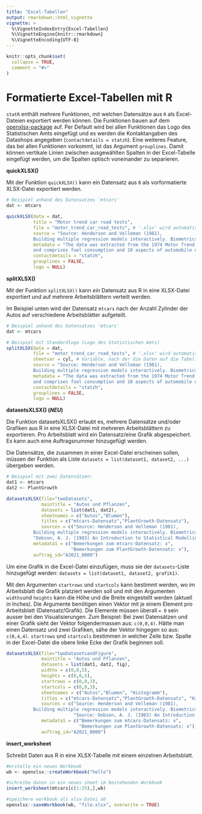 ```yaml
---
title: "Excel-Tabellen"
output: rmarkdown::html_vignette
vignette: >
  %\VignetteIndexEntry{Excel-Tabellen}
  %\VignetteEngine{knitr::rmarkdown}
  %\VignetteEncoding{UTF-8}
---
```


```r
knitr::opts_chunk$set(
  collapse = TRUE,
  comment = "#>"
)
```

# Formatierte Excel-Tabellen mit R

`statR` enthält mehrere Funktionen, mit welchen Datensätze aus `R` als Excel-Dateien exportiert werden können. Die Funktionen bauen auf dem [openxlsx-package](https://github.com/awalker89/openxlsx) auf. Per Default wird bei allen Funktionen das Logo des Statistischen Amts eingefügt und es werden die Kontaktangaben des Datashops angegeben (`contactdetails = statzh`). Eine weiteres Feature, das bei allen Funktionen vorkommt, ist das Argument `grouplines`. Damit können vertikale Linien zwischen ausgewählten Spalten in der Excel-Tabelle eingefügt werden, um die Spalten optisch voneinander zu separieren.

__quickXLSX()__

Mit der Funktion `quickXLSX()` kann ein Datensatz aus `R` als vorformatierte XLSX-Datei exportiert werden. 

```r
# Beispiel anhand des Datensatzes 'mtcars'
dat <- mtcars

quickXLSX(data = dat, 
          title = "Motor trend car road tests", 
          file = "motor_trend_car_road_tests", # '.xlsx' wird automatisch hinzugefügt
          source = "Source: Henderson and Velleman (1981), 
          Building multiple regression models interactively. Biometrics, 37, 391–411.",
          metadata = "The data was extracted from the 1974 Motor Trend US magazine, 
          and comprises fuel consumption and 10 aspects of automobile design and performance for 32 automobiles (1973–74 models).",
          contactdetails = "statzh",
          grouplines = FALSE,
          logo = NULL)
```

__splitXLSX()__ 

Mit der Funktion `splitXLSX()` kann *ein* Datensatz aus R in eine XLSX-Datei exportiert und auf mehrere Arbeitsblättern verteilt werden.

Im Beispiel unten wird der Datensatz `mtcars` nach der Anzahl Zylinder der Autos auf verschiedene Arbeitsblätter aufgeteilt. 


```r
# Beispiel anhand des Datensatzes 'mtcars'
dat <- mtcars

# Beispiel mit Standardlogo (Logo des Statistischen Amts)
splitXLSX(data = dat,
          file = "motor_trend_car_road_tests", # '.xlsx' wird automatisch hinzugefügt
          sheetvar = cyl, # Variable, nach der die Daten auf die Tabellenblätter aufgeteilt werden sollen
          source = "Source: Henderson and Velleman (1981), 
          Building multiple regression models interactively. Biometrics, 37, 391–411.",
          metadata = "The data was extracted from the 1974 Motor Trend US magazine, 
          and comprises fuel consumption and 10 aspects of automobile design and performance for 32 automobiles (1973–74 models).",
          contactdetails = "statzh",
          grouplines = FALSE,
          logo = NULL)

```

__datasetsXLSX() (*NEU*)__

Die Funktion datasetsXLSX() erlaubt es, mehrere Datensätze und/oder Grafiken aus R in eine XLSX-Datei mit mehreren Arbeitsblättern zu exportieren. Pro Arbeitsblatt wird ein Datensatz/eine Grafik abgespeichert. Es kann auch eine Auftragsnummer hinzugefügt werden.  

Die Datensätze, die zusammen in einer Excel-Datei erscheinen sollen, müssen der Funktion als Liste `datasets = list(dataset1, dataset2, ...)` übergeben werden.


```r
# Beispiel mit zwei Datensätzen:
dat1 <- mtcars
dat2 <- PlantGrowth

datasetsXLSX(file="twoDatasets",
             maintitle = "Autos und Pflanzen",
             datasets = list(dat1, dat2),
             sheetnames = c("Autos","Blumen"),
             titles = c("mtcars-Datensatz","PlantGrowth-Datensatz"),
             sources = c("Source: Henderson and Velleman (1981), 
          Building multiple regression models interactively. Biometrics, 37, 391–411.", 
          "Dobson, A. J. (1983) An Introduction to Statistical Modelling. London: Chapman and Hall."),
          metadata1 = c("Bemerkungen zum mtcars-Datensatz: x", 
                        "Bemerkungen zum PlantGrowth-Datensatz: x"),
          auftrag_id="A2021_0000")
```


Um eine Grafik in die Excel-Datei einzufügen, muss sie der `datasets`-Liste hinzugefügt werden: `datasets = list(dataset1, dataset2, grafik1)`.  

Mit den Argumenten `startrows` und `startcols` kann bestimmt werden, wo im Arbeitsblatt die Grafik platziert werden soll und mit den Argumenten `widths`und `heights` kann die Höhe und die Breite eingestellt werden (aktuell in Inches). Die Argumente benötigen einen Vektor mit je einem Element pro Arbeitsblatt (Datensatz/Grafik). Die Elemente müssen überall `= 0` sein ausser bei den Visualisierungen. Zum Beispiel: Bei zwei Datensätzen und einer Grafik sieht der Vektor folgendermassen aus: `c(0,0,4)`. Hätte man einen Datensatz und zwei Grafiken, sähe der Vektor hingegen so aus: `c(0,4,4)`. `startrows` und `startcols` bestimmen in welcher Zeile bzw. Spalte in der Excel-Datei die obere linke Ecke der Grafik beginnen soll.


```r

datasetsXLSX(file="twoDatasetsandFigure",
             maintitle = "Autos und Pflanzen",
             datasets = list(dat1, dat2, fig),
             widths = c(0,0,5),
             heights = c(0,0,5),
             startrows = c(0,0,3),
             startcols = c(0,0,3),
             sheetnames = c("Autos","Blumen", "Histogramm"),
             titles = c("mtcars-Datensatz","PlantGrowth-Datensatz", "Histogramm"),
             sources = c("Source: Henderson and Velleman (1981), 
          Building multiple regression models interactively. Biometrics, 37, 391–411.", 
                         "Source: Dobson, A. J. (1983) An Introduction to Statistical Modelling. London: Chapman and Hall."),
             metadata1 = c("Bemerkungen zum mtcars-Datensatz: x", 
                           "Bemerkungen zum PlantGrowth-Datensatz: x"),
             auftrag_id="A2021_0000")
```

__insert_worksheet__

Schreibt Daten aus R in eine XLSX-Tabelle mit einem einzelnen Arbeitsblatt.
```r

#erstelle ein neues Workbook
wb <- openxlsx::createWorkbook("hello")

#schreibe daten in ein neues sheet im bestehenden Workbook
insert_worksheet(mtcars[c(1:25),],wb)

#speichere workbook als xlsx-Datei ab
openxlsx::saveWorkbook(wb, "file.xlsx", overwrite = TRUE)

```

